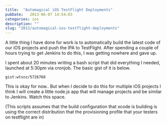```yaml
---
title:  "Automagical iOS TestFlight Deployments"
pubDate:   2013-06-07 14:54:03
categories: ios
description: ""
slug: "2013/automagical-ios-testflight-deployments"
---
```




A little thing I have done for work is to automatically build the latest code of our iOS projects and push the IPA to TestFlight. After spending a couple of hours trying to get Jenkins to do this, I was getting nowhere and gave up.

I spent about 20 minutes writing a bash script that did everything I needed, launched at 5:30pm via cronjob. The basic gist of it is below.

`gist:wtsnz/5726768`

This is okay for now.. But when I decide to do this for multiple iOS projects I think I will create a little node.js app that will manage projects and be similar to Jenkins. Watch this space.

(This scripts assumes that the build configuration that xcode is building is using the correct distribution that the provisioning profile that your testers on testflight are in)